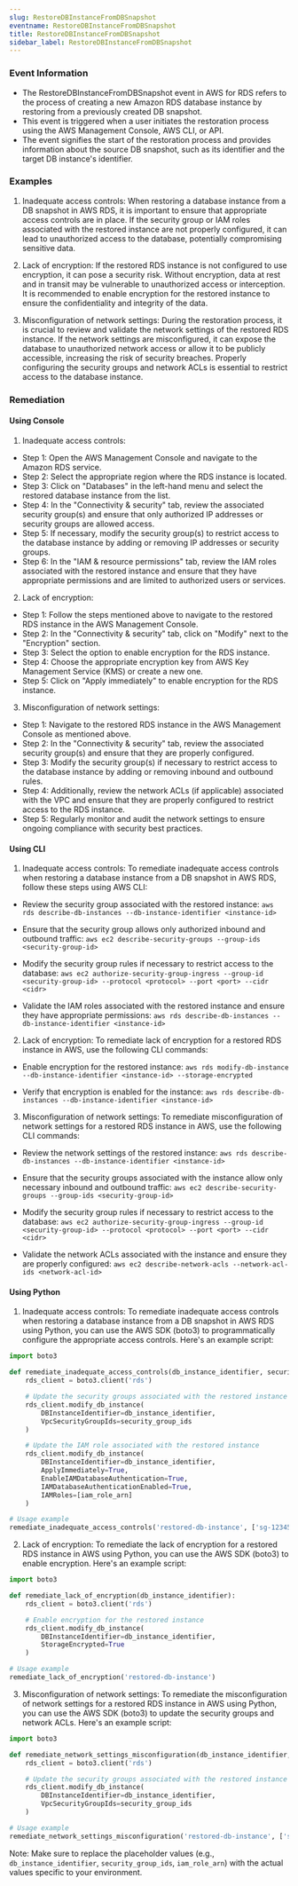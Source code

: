 ```yaml
--- 
slug: RestoreDBInstanceFromDBSnapshot
eventname: RestoreDBInstanceFromDBSnapshot
title: RestoreDBInstanceFromDBSnapshot
sidebar_label: RestoreDBInstanceFromDBSnapshot
---
```

                       
### Event Information

- The RestoreDBInstanceFromDBSnapshot event in AWS for RDS refers to the process of creating a new Amazon RDS database instance by restoring from a previously created DB snapshot.
- This event is triggered when a user initiates the restoration process using the AWS Management Console, AWS CLI, or API.
- The event signifies the start of the restoration process and provides information about the source DB snapshot, such as its identifier and the target DB instance's identifier.


### Examples

1. Inadequate access controls: When restoring a database instance from a DB snapshot in AWS RDS, it is important to ensure that appropriate access controls are in place. If the security group or IAM roles associated with the restored instance are not properly configured, it can lead to unauthorized access to the database, potentially compromising sensitive data.

2. Lack of encryption: If the restored RDS instance is not configured to use encryption, it can pose a security risk. Without encryption, data at rest and in transit may be vulnerable to unauthorized access or interception. It is recommended to enable encryption for the restored instance to ensure the confidentiality and integrity of the data.

3. Misconfiguration of network settings: During the restoration process, it is crucial to review and validate the network settings of the restored RDS instance. If the network settings are misconfigured, it can expose the database to unauthorized network access or allow it to be publicly accessible, increasing the risk of security breaches. Properly configuring the security groups and network ACLs is essential to restrict access to the database instance.

### Remediation

#### Using Console

1. Inadequate access controls:
- Step 1: Open the AWS Management Console and navigate to the Amazon RDS service.
- Step 2: Select the appropriate region where the RDS instance is located.
- Step 3: Click on "Databases" in the left-hand menu and select the restored database instance from the list.
- Step 4: In the "Connectivity & security" tab, review the associated security group(s) and ensure that only authorized IP addresses or security groups are allowed access.
- Step 5: If necessary, modify the security group(s) to restrict access to the database instance by adding or removing IP addresses or security groups.
- Step 6: In the "IAM & resource permissions" tab, review the IAM roles associated with the restored instance and ensure that they have appropriate permissions and are limited to authorized users or services.

2. Lack of encryption:
- Step 1: Follow the steps mentioned above to navigate to the restored RDS instance in the AWS Management Console.
- Step 2: In the "Connectivity & security" tab, click on "Modify" next to the "Encryption" section.
- Step 3: Select the option to enable encryption for the RDS instance.
- Step 4: Choose the appropriate encryption key from AWS Key Management Service (KMS) or create a new one.
- Step 5: Click on "Apply immediately" to enable encryption for the RDS instance.

3. Misconfiguration of network settings:
- Step 1: Navigate to the restored RDS instance in the AWS Management Console as mentioned above.
- Step 2: In the "Connectivity & security" tab, review the associated security group(s) and ensure that they are properly configured.
- Step 3: Modify the security group(s) if necessary to restrict access to the database instance by adding or removing inbound and outbound rules.
- Step 4: Additionally, review the network ACLs (if applicable) associated with the VPC and ensure that they are properly configured to restrict access to the RDS instance.
- Step 5: Regularly monitor and audit the network settings to ensure ongoing compliance with security best practices.

#### Using CLI

1. Inadequate access controls: To remediate inadequate access controls when restoring a database instance from a DB snapshot in AWS RDS, follow these steps using AWS CLI:

- Review the security group associated with the restored instance:
  `aws rds describe-db-instances --db-instance-identifier <instance-id>`

- Ensure that the security group allows only authorized inbound and outbound traffic:
  `aws ec2 describe-security-groups --group-ids <security-group-id>`

- Modify the security group rules if necessary to restrict access to the database:
  `aws ec2 authorize-security-group-ingress --group-id <security-group-id> --protocol <protocol> --port <port> --cidr <cidr>`

- Validate the IAM roles associated with the restored instance and ensure they have appropriate permissions:
  `aws rds describe-db-instances --db-instance-identifier <instance-id>`

2. Lack of encryption: To remediate lack of encryption for a restored RDS instance in AWS, use the following CLI commands:

- Enable encryption for the restored instance:
  `aws rds modify-db-instance --db-instance-identifier <instance-id> --storage-encrypted`

- Verify that encryption is enabled for the instance:
  `aws rds describe-db-instances --db-instance-identifier <instance-id>`

3. Misconfiguration of network settings: To remediate misconfiguration of network settings for a restored RDS instance in AWS, use the following CLI commands:

- Review the network settings of the restored instance:
  `aws rds describe-db-instances --db-instance-identifier <instance-id>`

- Ensure that the security groups associated with the instance allow only necessary inbound and outbound traffic:
  `aws ec2 describe-security-groups --group-ids <security-group-id>`

- Modify the security group rules if necessary to restrict access to the database:
  `aws ec2 authorize-security-group-ingress --group-id <security-group-id> --protocol <protocol> --port <port> --cidr <cidr>`

- Validate the network ACLs associated with the instance and ensure they are properly configured:
  `aws ec2 describe-network-acls --network-acl-ids <network-acl-id>`

#### Using Python

1. Inadequate access controls: To remediate inadequate access controls when restoring a database instance from a DB snapshot in AWS RDS using Python, you can use the AWS SDK (boto3) to programmatically configure the appropriate access controls. Here's an example script:

```python
import boto3

def remediate_inadequate_access_controls(db_instance_identifier, security_group_ids, iam_role_arn):
    rds_client = boto3.client('rds')

    # Update the security groups associated with the restored instance
    rds_client.modify_db_instance(
        DBInstanceIdentifier=db_instance_identifier,
        VpcSecurityGroupIds=security_group_ids
    )

    # Update the IAM role associated with the restored instance
    rds_client.modify_db_instance(
        DBInstanceIdentifier=db_instance_identifier,
        ApplyImmediately=True,
        EnableIAMDatabaseAuthentication=True,
        IAMDatabaseAuthenticationEnabled=True,
        IAMRoles=[iam_role_arn]
    )

# Usage example
remediate_inadequate_access_controls('restored-db-instance', ['sg-12345678'], 'arn:aws:iam::123456789012:role/DBAccessRole')
```

2. Lack of encryption: To remediate the lack of encryption for a restored RDS instance in AWS using Python, you can use the AWS SDK (boto3) to enable encryption. Here's an example script:

```python
import boto3

def remediate_lack_of_encryption(db_instance_identifier):
    rds_client = boto3.client('rds')

    # Enable encryption for the restored instance
    rds_client.modify_db_instance(
        DBInstanceIdentifier=db_instance_identifier,
        StorageEncrypted=True
    )

# Usage example
remediate_lack_of_encryption('restored-db-instance')
```

3. Misconfiguration of network settings: To remediate the misconfiguration of network settings for a restored RDS instance in AWS using Python, you can use the AWS SDK (boto3) to update the security groups and network ACLs. Here's an example script:

```python
import boto3

def remediate_network_settings_misconfiguration(db_instance_identifier, security_group_ids):
    rds_client = boto3.client('rds')

    # Update the security groups associated with the restored instance
    rds_client.modify_db_instance(
        DBInstanceIdentifier=db_instance_identifier,
        VpcSecurityGroupIds=security_group_ids
    )

# Usage example
remediate_network_settings_misconfiguration('restored-db-instance', ['sg-12345678'])
```

Note: Make sure to replace the placeholder values (e.g., `db_instance_identifier`, `security_group_ids`, `iam_role_arn`) with the actual values specific to your environment.


 